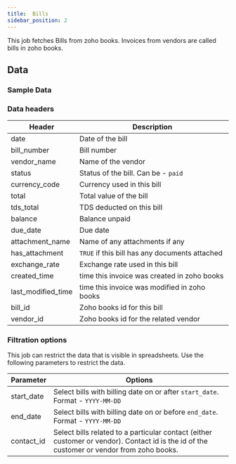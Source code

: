 ```yaml
---
title:  Bills
sidebar_position: 2
---
```


This job fetches Bills from zoho books. Invoices from vendors are called bills in zoho books.

<AddJob
  template="gsheet_zoho_books_db_get_bills"
/>

## Data

### Sample Data

<Gsheet
  src="https://docs.google.com/spreadsheets/d/1-gX-uq5YrTW-6gQJYM-mNXitEOfJLTiQCvPtV8CR1Yc/edit#gid=2115811659"
/>


### Data headers

| Header | Description |
|----|----|
| date | Date of the bill |
| bill_number | Bill number  |
| vendor_name | Name of the vendor |
| status | Status of the bill. Can be - `paid` |
| currency_code | Currency used in this bill |
| total | Total value of the bill |
| tds_total | TDS deducted on this bill |
| balance | Balance unpaid |
| due_date | Due date |
| attachment_name | Name of any attachments if any |
| has_attachment | `TRUE` if this bill has any documents attached |
| exchange_rate | Exchange rate used in this bill |
| created_time | time this invoice was created in zoho books |
| last_modified_time | time this invoice was modified in zoho books |
| bill_id | Zoho books id for this bill |
| vendor_id | Zoho books id for the related vendor |


### Filtration options

This job can restrict the data that is visible in spreadsheets. Use the following parameters to restrict the data.

| Parameter | Options |
|----|----|
| start_date | Select bills with billing date on or after `start_date`. Format - `YYYY-MM-DD` |
| end_date | Select bills with billing date on or before `end_date`. Format - `YYYY-MM-DD` |
| contact_id | Select bills related to a particular contact (either customer or vendor). Contact id is the id of the customer or vendor from zoho books.  |

<!---
## Others

### Similar jobs

Similar sort of data can be achieved by using get accounting transaction job and filtering it by invoice type. 

### Reports that use this job

Here are some of the report templates that use this job: 
-->